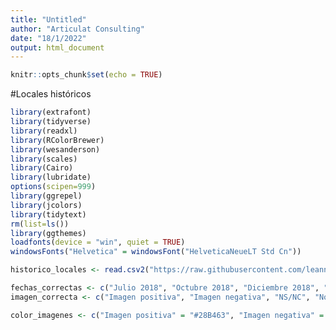 ---
title: "Untitled"
author: "Articulat Consulting"
date: "18/1/2022"
output: html_document
---

```{r setup, include=FALSE}
knitr::opts_chunk$set(echo = TRUE)
```
#Locales históricos
```{r}
library(extrafont)
library(tidyverse)
library(readxl)
library(RColorBrewer)
library(wesanderson)
library(scales)
library(Cairo)
library(lubridate)
options(scipen=999)
library(ggrepel)
library(jcolors)
library(tidytext)
rm(list=ls())
library(ggthemes)
loadfonts(device = "win", quiet = TRUE)
windowsFonts("Helvetica" = windowsFont("HelveticaNeueLT Std Cn"))

historico_locales <- read.csv2("https://raw.githubusercontent.com/leannavarro/malvinas_prueba/main/shiny/hist.csv")

fechas_correctas <- c("Julio 2018", "Octubre 2018", "Diciembre 2018", "Marzo 2019", "Julio 2019", "Marzo 2020", "Marzo 2021", "Junio 2021", "Septiembre 2021", "Diciembre 2021")
imagen_correcta <- c("Imagen positiva", "Imagen negativa", "NS/NC", "No lo conoce")

color_imagenes <- c("Imagen positiva" = "#28B463", "Imagen negativa" = "#E74C3C", "NS/NC" = "#837F7F", "No lo conoce" = "#F7DC6F")
```